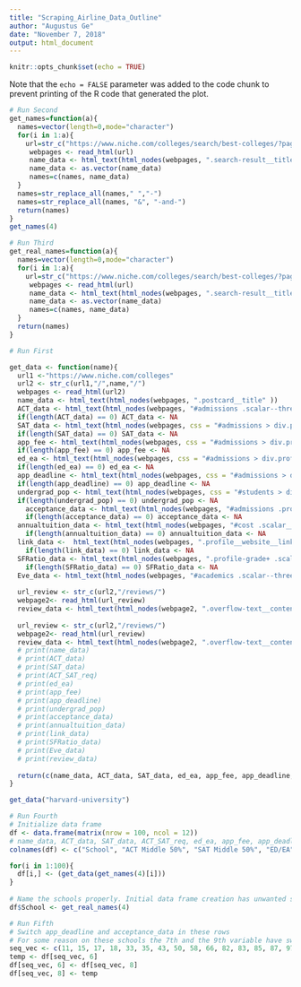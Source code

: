 ---
title: "Scraping_Airline_Data_Outline"
author: "Augustus Ge"
date: "November 7, 2018"
output: html_document
---

```{r setup, include=FALSE}
knitr::opts_chunk$set(echo = TRUE)
```


Note that the `echo = FALSE` parameter was added to the code chunk to prevent printing of the R code that generated the plot.

```{r}
# Run Second
get_names=function(a){
  names=vector(length=0,mode="character")
  for(i in 1:a){
    url=str_c("https://www.niche.com/colleges/search/best-colleges/?page=",i)
     webpages <- read_html(url)
     name_data <- html_text(html_nodes(webpages, ".search-result__title" ))  
     name_data <- as.vector(name_data)
     names=c(names, name_data)
  }
  names=str_replace_all(names," ","-")
  names=str_replace_all(names, "&", "-and-")
  return(names)
}
get_names(4)

```

```{r}
# Run Third
get_real_names=function(a){
  names=vector(length=0,mode="character")
  for(i in 1:a){
    url=str_c("https://www.niche.com/colleges/search/best-colleges/?page=",i)
     webpages <- read_html(url)
     name_data <- html_text(html_nodes(webpages, ".search-result__title" ))  
     name_data <- as.vector(name_data)
     names=c(names, name_data)
  }
  return(names)
}
```



```{r}
# Run First

get_data <- function(name){
  url1 <-"https://www.niche.com/colleges"
  url2 <- str_c(url1,"/",name,"/")
  webpages <- read_html(url2)
  name_data <- html_text(html_nodes(webpages, ".postcard__title" ))  
  ACT_data <- html_text(html_nodes(webpages, "#admissions .scalar--three:nth-child(2) .scalar__value span" ))
  if(length(ACT_data) == 0) ACT_data <- NA
  SAT_data <- html_text(html_nodes(webpages, css = "#admissions > div.profile__buckets > div.profile__bucket--3 > div > div > div:nth-child(1) > div.scalar__value > span"))
  if(length(SAT_data) == 0) SAT_data <- NA
  app_fee <- html_text(html_nodes(webpages, css = "#admissions > div.profile__buckets > div.profile__bucket--3 > div > div > div:nth-child(3) > div.scalar__value > span"))
  if(length(app_fee) == 0) app_fee <- NA
  ed_ea <- html_text(html_nodes(webpages, css = "#admissions > div.profile__buckets > div.profile__bucket--3 > div > div > div:nth-child(6) > div.scalar__value > span"))
  if(length(ed_ea) == 0) ed_ea <- NA
  app_deadline <- html_text(html_nodes(webpages, css = "#admissions > div.profile__buckets > div.profile__bucket--2 > div > div > div > div.scalar__value > span"))
  if(length(app_deadline) == 0) app_deadline <- NA
  undergrad_pop <- html_text(html_nodes(webpages, css = "#students > div.profile__buckets > div.profile__bucket--1 > div > div > div.scalar > div.scalar__value > span:nth-child(1)"))
  if(length(undergrad_pop) == 0) undergrad_pop <- NA
    acceptance_data <- html_text(html_nodes(webpages, "#admissions .profile__bucket--1 .scalar__value span" ))
    if(length(acceptance_data) == 0) acceptance_data <- NA
  annualtuition_data <- html_text(html_nodes(webpages, "#cost .scalar__value span:nth-child(1)" ))
    if(length(annualtuition_data) == 0) annualtuition_data <- NA
  link_data <-  html_text(html_nodes(webpages, ".profile__website__link" ))
    if(length(link_data) == 0) link_data <- NA
  SFRatio_data <- html_text(html_nodes(webpages, ".profile-grade+ .scalar--three .scalar__value span" ))
    if(length(SFRatio_data) == 0) SFRatio_data <- NA
  Eve_data <- html_text(html_nodes(webpages, "#academics .scalar--three+ .scalar--three .scalar__value span" ))
  
  url_review <- str_c(url2,"/reviews/")
  webpage2<- read_html(url_review)
  review_data <- html_text(html_nodes(webpage2, ".overflow-text__content div" ))
  
  url_review <- str_c(url2,"/reviews/")
  webpage2<- read_html(url_review)
  review_data <- html_text(html_nodes(webpage2, ".overflow-text__content div" ))
  # print(name_data)
  # print(ACT_data)
  # print(SAT_data)
  # print(ACT_SAT_req)
  # print(ed_ea)
  # print(app_fee)
  # print(app_deadline)
  # print(undergrad_pop)
  # print(acceptance_data)
  # print(annualtuition_data)
  # print(link_data)
  # print(SFRatio_data)
  # print(Eve_data)
  # print(review_data)
  
  return(c(name_data, ACT_data, SAT_data, ed_ea, app_fee, app_deadline, undergrad_pop, acceptance_data, annualtuition_data, link_data[1], SFRatio_data, Eve_data))
}

```

```{r}
get_data("harvard-university") 

```



```{r}
# Run Fourth
# Initialize data frame
df <- data.frame(matrix(nrow = 100, ncol = 12))
# name_data, ACT_data, SAT_data, ACT_SAT_req, ed_ea, app_fee, app_deadline, undergrad_pop, acceptance_data, annualtuition_data, link_data[1], SFRatio_data, Eve_data
colnames(df) <- c("School", "ACT Middle 50%", "SAT Middle 50%",	"ED/EA", "Application Fee", "Application Deadline", "Undergraduate Population", "Acceptance Rate", "Annual Tuition", "Application Website", "Student:Faculty Ratio", "Evening Degree Programs")

for(i in 1:100){
  df[i,] <- (get_data(get_names(4)[i]))
}
 
# Name the schools properly. Initial data frame creation has unwanted some strings
df$School <- get_real_names(4)
```

```{r}
# Run Fifth
# Switch app_deadline and acceptance_data in these rows
# For some reason on these schools the 7th and the 9th variable have swapped css
seq_vec <- c(11, 15, 17, 18, 33, 35, 43, 50, 58, 66, 82, 83, 85, 87, 97, 100)
temp <- df[seq_vec, 6]
df[seq_vec, 6] <- df[seq_vec, 8]
df[seq_vec, 8] <- temp

  
```

